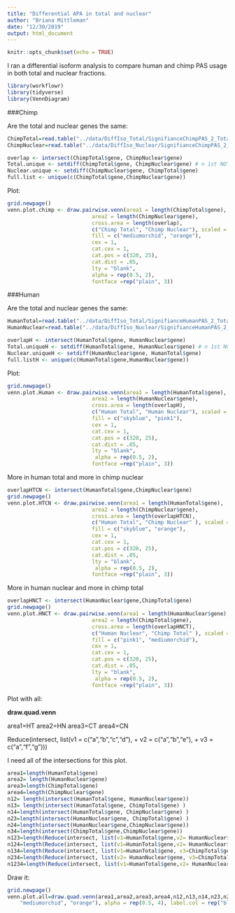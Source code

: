 ```yaml
---
title: "Differential APA in total and nuclear"
author: "Briana Mittleman"
date: "12/30/2019"
output: html_document
---
```


```r
knitr::opts_chunk$set(echo = TRUE)
```

I ran a differential isoform analysis to compare human and chimp PAS usage in both total and nuclear fractions. 

```r
library(workflowr)
library(tidyverse)
library(VennDiagram)
```

###Chimp  

Are the total and nuclear genes the same: 

```r
ChimpTotal=read.table("../data/DiffIso_Total/SignifianceChimpPAS_2_Total.txt", header = T, stringsAsFactors = F)
ChimpNuclear=read.table("../data/DiffIso_Nuclear/SignifianceChimpPAS_2_Nuclear.txt", header=T, stringsAsFactors = F)

```



```r
overlap <- intersect(ChimpTotal$gene, ChimpNuclear$gene) 
Total.unique <- setdiff(ChimpTotal$gene, ChimpNuclear$gene) # n 1st NOT 2nd
Nuclear.unique <- setdiff(ChimpNuclear$gene, ChimpTotal$gene)
full.list <- unique(c(ChimpTotal$gene,ChimpNuclear$gene))
```

Plot: 

```r
grid.newpage()
venn.plot.chimp <- draw.pairwise.venn(area1 = length(ChimpTotal$gene),
                           area2 = length(ChimpNuclear$gene),
                           cross.area = length(overlap),
                           c("Chimp Total", "Chimp Nuclear"), scaled = TRUE,
                           fill = c("mediumorchid", "orange"),
                           cex = 1,
                           cat.cex = 1,
                           cat.pos = c(320, 25),
                           cat.dist = .05,
                           lty = "blank",
                           alpha = rep(0.5, 2),
                           fontface =rep("plain", 3)) 
```



###Human  

Are the total and nuclear genes the same: 

```r
HumanTotal=read.table("../data/DiffIso_Total/SignifianceHumanPAS_2_Total.txt", header = T, stringsAsFactors = F)
HumanNuclear=read.table("../data/DiffIso_Nuclear/SignifianceHumanPAS_2_Nuclear.txt", header=T, stringsAsFactors = F)

```



```r
overlapH <- intersect(HumanTotal$gene, HumanNuclear$gene) 
Total.uniqueH <- setdiff(HumanTotal$gene, HumanNuclear$gene) # n 1st NOT 2nd
Nuclear.uniqueH <- setdiff(HumanNuclear$gene, HumanTotal$gene)
full.listH <- unique(c(HumanTotal$gene,HumanNuclear$gene))
```

Plot: 

```r
grid.newpage()
venn.plot.Human <- draw.pairwise.venn(area1 = length(HumanTotal$gene),
                           area2 = length(HumanNuclear$gene),
                           cross.area = length(overlapH),
                           c("Human Total", "Human Nuclear"), scaled = TRUE,
                           fill = c("skyblue", "pink1"),
                           cex = 1,
                           cat.cex = 1,
                           cat.pos = c(320, 25),
                           cat.dist = .05,
                           lty = "blank",
                            alpha = rep(0.5, 2),
                           fontface =rep("plain", 3))
```


More in  human total and more in chimp nuclear 
```r

overlapHTCN <- intersect(HumanTotal$gene,ChimpNuclear$gene) 
grid.newpage()
venn.plot.HTCN <- draw.pairwise.venn(area1 = length(HumanTotal$gene),
                           area2 = length(ChimpNuclear$gene),
                           cross.area = length(overlapHTCN),
                           c("Human Total", "Chimp Nuclear" ), scaled = TRUE,
                           fill = c("skyblue", "orange"),
                           cex = 1,
                           cat.cex = 1,
                           cat.pos = c(320, 25),
                           cat.dist = .05,
                           lty = "blank",
                            alpha = rep(0.5, 2),
                           fontface =rep("plain", 3))
```

More in  human nuclear and more in chimp total 
```r

overlapHNCT <- intersect(HumanNuclear$gene,ChimpTotal$gene) 
grid.newpage()
venn.plot.HNCT <- draw.pairwise.venn(area1 = length(HumanNuclear$gene),
                           area2 = length(ChimpTotal$gene),
                           cross.area = length(overlapHNCT),
                           c("Human Nuclear", "Chimp Total" ), scaled = TRUE,
                           fill = c("pink1", "mediumorchid"),
                           cex = 1,
                           cat.cex = 1,
                           cat.pos = c(320, 25),
                           cat.dist = .05,
                           lty = "blank",
                            alpha = rep(0.5, 2),
                           fontface =rep("plain", 3)) 
```


Plot with all:  

**draw.quad.venn**

area1=HT
area2=HN
area3=CT
area4=CN


Reduce(intersect,  list(v1 = c("a","b","c","d"), 
+                         v2 = c("a","b","e"), 
+                         v3 = c("a","f","g"))) 


I need all of the intersections for this plot.  
```r
area1=length(HumanTotal$gene)
area2= length(HumanNuclear$gene)
area3=length(ChimpTotal$gene)
area4=length(ChimpNuclear$gene)
n12= length(intersect(HumanTotal$gene, HumanNuclear$gene))
n13= length(intersect(HumanTotal$gene, ChimpTotal$gene) )
n14=length(intersect(HumanTotal$gene, ChimpNuclear$gene) )
n23=length(intersect(HumanNuclear$gene, ChimpTotal$gene) )
n24=length(intersect(HumanNuclear$gene,ChimpNuclear$gene))
n34=length(intersect(ChimpTotal$gene,ChimpNuclear$gene))
n123=length(Reduce(intersect, list(v1=HumanTotal$gene,v2= HumanNuclear$gene , v3=ChimpTotal$gene)))
n124=length(Reduce(intersect, list(v1=HumanTotal$gene,v2= HumanNuclear$gene , v4=ChimpNuclear$gene)))
n134=length(Reduce(intersect, list(v1=HumanTotal$gene, v3=ChimpTotal$gene , v4=ChimpNuclear$gene)))
n234=length(Reduce(intersect, list(v2= HumanNuclear$gene, v3=ChimpTotal$gene , v4=ChimpNuclear$gene)))
n1234=length(Reduce(intersect, list(v1=HumanTotal$gene,v2= HumanNuclear$gene, v3=ChimpTotal$gene , v4=ChimpNuclear$gene)))


```


Draw it:

```r
grid.newpage()
venn.plot.all=draw.quad.venn(area1,area2,area3,area4,n12,n13,n14,n23,n24,n34,n123,n124,n134,n234,n1234,category = c("Human Total", "Human Nuclear", "Chimp Total", "Chimp Nuclear"), fill = c("skyblue", "pink1", 
    "mediumorchid", "orange"), alpha = rep(0.5, 4), label.col = rep("black", 15), cex = rep(1, 15),fontface =rep("plain", 15),lty = "blank")
```

